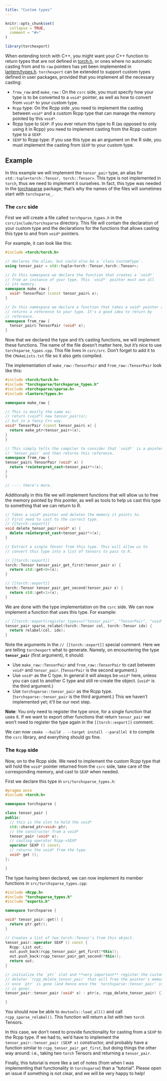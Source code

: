```yaml
---
title: "Custom types"
---
```


```r
knitr::opts_chunk$set(
  collapse = TRUE,
  comment = "#>"
)
```

```r
library(torchexport)
```

When extending torch with C++, you might want your C++ function to return types that are not defined in [torch.h](https://github.com/mlverse/torch/blob/93b250ae48911f572d5477e8f52b19c40a5da86c/inst/include/torch_types.h#L659-L763), or ones where no automatic casting from and to `raw` pointers has yet been implemented in [lantern/types.h](https://github.com/mlverse/torch/blob/93b250ae48911f572d5477e8f52b19c40a5da86c/lantern/include/lantern/types.h#L50-L113). `torchexport` can be extended to support custom types defined in user packages, provided that you implement all the necessary casting:

-   `frow_raw` and `make_raw` : On the `csrc` side, you must specify how your type is to be converted to a `void*` pointer, as well as how to convert from `void*` to your custom type.
-   `Rcpp` type: On the Rcpp side ,you need to implement the casting between `void*` and a custom Rcpp type that can manage the memory pointed by this `void*`.
-   Rcpp type to `SEXP`: if you ever return this type to R (as opposed to only using it in Rcpp) you need to implement casting from the Rcpp custom type to a `SEXP`.
-   `SEXP` to Rcpp type: if you use this type as an argument on the R side, you must implement the casting from `SEXP` to your custom type.

## Example

In this example we will implement the `tensor_pair` type, an alias for `std::tuple<torch::Tensor, torch::Tensor>`. This type is not implemented in `torch`, thus we need to implement it ourselves. In fact, this type was needed in the [torchsparse](https://github.com/mlverse/torchsparse) package; that's why the names of the files will sometimes start with `torchsparse_`.

### The `csrc` side

First we will create a file called `torchparse_types.h` in the `csrc/include/torchsparse` directory. This file will contain the declaration of your custom type and the declarations for the functions that allows casting this type to and from `void*` pointers.

For example, it can look like this:

``` cpp
#include <torch/torch.h>

// declares the alias, but could also be a `class CustomType`.
using tensor_pair = std::tuple<torch::Tensor,torch::Tensor>;

// In this namespace we declare the function that creates a `void*`
// from an instance of your type. This `void*` pointer must own all
// its memory.
namespace make_raw {
  void* TensorPair (const tensor_pair& x);
}

// In this namespace we declare a function that takes a void* pointer and
// returns a reference to your type. It's a good idea to return by 
// reference.
namespace from_raw {
  tensor_pair& TensorPair (void* x);
}
```

Now that we declared the type and it's casting functions, we will implement these functions. The name of the file doesn't matter here, but it's nice to use `torchsparse_types.cpp`. This file lives in `csrc/src`. Don't forget to add it to the `CMakeLists.txt` file so it also gets compiled.

The implementation of `make_raw::TensorPair` and `from_raw::TensorPair` look like this:

``` cpp
#include <torch/torch.h>
#include "torchsparse/torchsparse_types.h"
#include <torchsparse/sparse.h>
#include <lantern/types.h>

namespace make_raw {

// This is mostly the same as:
// return (void*) new tensor_pair(x); 
// but in a fancy C++ way.
void* TensorPair (const tensor_pair& x) {
  return make_ptr<tensor_pair>(x);
}
}

// This simply tells the compiler to consider that `void*` is a pointer to
// `tensor_pair` and then returns this reference.
namespace from_raw {
tensor_pair& TensorPair (void* x) {
  return *reinterpret_cast<tensor_pair*>(x);
}
}

// ---- there's more.
```

Additionally in this file we will implement functions that will allow us to free the memory pointed by this pointer, as well as tools to help us cast this type to something that we can return to R.

``` cpp
// Takes a void* pointer and deletes the memory it points to.
// First need to cast to the correct type.
// [[torch::export]]
void delete_tensor_pair(void* x) {
  delete reinterpret_cast<tensor_pair*>(x);
}

// Extract a single Tensor from this type. This will allow us to
// convert this type into a list of tensors to pass to R.

// [[torch::export]]
torch::Tensor tensor_pair_get_first(tensor_pair x) {
  return std::get<0>(x);
}

// [[torch::export]]
torch::Tensor tensor_pair_get_second(tensor_pair x) {
  return std::get<1>(x);
}
```

We are done with the type implementation on the `csrc` side. We can now implement a function that uses this type. For example:

``` cpp
// [[torch::export(register_types=c("tensor_pair", "TensorPair", "void*", "torchsparse::tensor_pair"))]]
tensor_pair sparse_relabel(torch::Tensor col, torch::Tensor idx) {
  return relabel(col, idx);
}
```

Note the arguments in the `// [[torch::export]]` special comment. Here we are telling `torchexport` what to generate. Namely, on encountering the type **`tensor_pair`** (first argument), it should:

-   Use `make_raw::TensorPair` and `from_raw::TensorPair` to cast between `void*` and `tensor_pair`. (`TensorPair` is the second argument.)
-   Use `void*` as the C type. In general it will always be `void*` here, unless you can cast to another C type and still re-create the object. (`void*` is the third argument.)
-   Use `torchsparse::tensor_pair` as the Rcpp type. (`torchsparse::tensor_pair` is the third argument.) This we haven't implemented yet; it'll be our next step.

**Note**: You only need to register the type once, for a single function that uses it. If we want to export other functions that return `tensor_pair` we won't need to register the type again in the `[[torch::export]]` comment.

We can now `cmake --build . --target install --parallel 8` to compile the `csrc` library, and everything should go fine.

### The `Rcpp` side

Now, on to the Rcpp side. We need to implement the custom Rcpp type that will hold the `void*` pointer returned from the `csrc` side, take care of the corresponding memory, and cast to `SEXP` when needed.

First we declare this type in `src/torchsparse_types.h`:

``` cpp
#pragma once
#include <torch.h>

namespace torchsparse {

class tensor_pair {
public:
  // this is the slot to hold the void*
  std::shared_ptr<void> ptr;
  // the constructor from a void*
  tensor_pair (void* x);
  // casting operator Rcpp->SEXP
  operator SEXP () const;
  // returns the void* from the type.
  void* get ();
};

}
```

The type having been declared, we can now implement its member functions in `src/torchsparse_types.cpp`:

``` cpp
#include <Rcpp.h>
#include "torchsparse_types.h"
#include "exports.h"

namespace torchsparse {

void* tensor_pair::get() {
  return ptr.get();
}

// Creates a list of two torch::Tensor's from this object.
tensor_pair::operator SEXP () const {
  Rcpp::List out;
  out.push_back(rcpp_tensor_pair_get_first(*this));
  out.push_back(rcpp_tensor_pair_get_second(*this));
  return out;
}

// initialize the `ptr` slot and **very important** register the custom
// deleter `rcpp_delete_tensor_pair` that will free the pointer's memory
// once `ptr` is gone (and hence once the `torchsparse::tensor_pair` instance
// is gone).
tensor_pair::tensor_pair (void* x) : ptr(x, rcpp_delete_tensor_pair) {};

}
```

You should now be able to `devtools::load_all()` and call `rcpp_sparse_relabel()`. This function will return a list with two `torch` Tensors.

In this case, we don't need to provide functionality for casting from a `SEXP` to the Rcpp type. If we had to, we'd have to implement the `tensor_pair::tensor_pair (SEXP x)` constructor, and probably have a function similar to `rcpp_tensor_pair_get_first`, but doing things the other way around: i.e., taking two `torch` Tensors and returning a `tensor_pair`.

Finally, this tutorial is more like a set of notes (from when I was implementing that functionality in `torchsparse`) than a "tutorial". Please open an issue if something is not clear, and we will be very happy to help!
